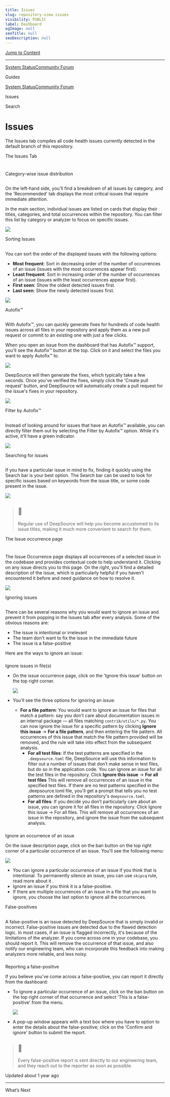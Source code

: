 ```yaml
---
title: Issues
slug: repository-view-issues
visibility: PUBLIC
label: Dashboard
ogImage: null
seoTitle: null
seoDescription: null
---
```

[Jump to Content](#content)

* * *

[System Status](https://deepsourcestatus.com/)[Community Forum](https://discuss.deepsource.com/)

Guides

[System Status](https://deepsourcestatus.com/)[Community Forum](https://discuss.deepsource.com/)

Issues

Search

Issues
======

The Issues tab compiles all code health issues currently detected in the default branch of this repository.

The Issues Tab

[](#the-issues-tab)
=====================================

Category-wise issue distribution

[](#category-wise-issue-distribution)
-------------------------------------------------------------------------

On the left-hand side, you'll find a breakdown of all issues by category, and the 'Recommended' tab displays the most critical issues that require immediate attention.

In the main section, individual issues are listed on cards that display their titles, categories, and total occurrences within the repository. You can filter this list by category or analyzer to focus on specific issues.

![](https://files.readme.io/5966eca-Issues-1.png)

Sorting Issues

[](#sorting-issues)
-------------------------------------

You can sort the order of the displayed issues with the following options:

*   **Most frequent**: Sort in decreasing order of the number of occurrences of an issue (issues with the most occurrences appear first).
*   **Least frequent**: Sort in increasing order of the number of occurrences of an issue (issues with the least occurrences appear first).
*   **First seen**: Show the oldest detected issues first.
*   **Last seen**: Show the newly detected issues first.

![](https://files.readme.io/c7a8cda-small-sorting_issues.png)

Autofix™

[](#autofix)
------------------------

With Autofix™, you can quickly generate fixes for hundreds of code health issues across all files in your repository and apply them as a new pull request or commit to an existing one with just a few clicks.

When you open an issue from the dashboard that has Autofix™ support, you'll see the Autofix™ button at the top. Click on it and select the files you want to apply Autofix™ to.

![](https://files.readme.io/0557b04-Autofix.png)

DeepSource will then generate the fixes, which typically take a few seconds. Once you've verified the fixes, simply click the 'Create pull request' button, and DeepSource will automatically create a pull request for the issue's fixes in your repository.

![](https://files.readme.io/03d9ce4-autofix-diff.png)

Filter by Autofix™

[](#filter-by-autofix)
--------------------------------------------

Instead of looking around for issues that have an Autofix™ available, you can directly filter them out by selecting the Filter by Autofix™ option. While it's active, it'll have a green indicator.

![](https://files.readme.io/8e9504b-small-filter_by_autofix.png)

Searching for issues

[](#searching-for-issues)
-------------------------------------------------

If you have a particular issue in mind to fix, finding it quickly using the Search bar is your best option. The Search bar can be used to look for specific issues based on keywords from the issue title, or some code present in the issue.

![](https://files.readme.io/f29b862-small-search_for_issues.png)

> 📘
> --
> 
> Regular use of DeepSource will help you become accustomed to its issue titles, making it much more convenient to search for them.

The Issue occurrence page

[](#the-issue-occurrence-page)
===========================================================

The Issue Occurrence page displays all occurrences of a selected issue in the codebase and provides contextual code to help understand it. Clicking on any issue directs you to this page. On the right, you'll find a detailed description of the issue, which is particularly helpful if you haven't encountered it before and need guidance on how to resolve it.

![](https://files.readme.io/5d4118c-issue-occurrence.png)

Ignoring issues

[](#ignoring-issues)
---------------------------------------

There can be several reasons why you would want to ignore an issue and prevent it from popping in the Issues tab after every analysis. Some of the obvious reasons are:

*   The issue is intentional or irrelevant
*   The team don't want to fix the issue in the immediate future
*   The issue is a false-positive

Here are the ways to ignore an issue:

### 

Ignore issues in file(s)

[](#ignore-issues-in-files)

*   On the issue occurrence page, click on the 'Ignore this issue' button on the top right corner.
    
    ![](https://files.readme.io/490d7cf-small-ignore_issues.png)
    
*   You'll see the three options for ignoring an issue:
    
    *   **For a file pattern**: You would want to ignore an issue for files that match a pattern: say you don’t care about documentation issues in an internal package — all files matching `contrib/utils/*.py`. You can now ignore the issue for a specific pattern by clicking **Ignore this issue** → **For a file pattern**, and then entering the file pattern. All occurrences of this issue that match the file pattern provided will be removed, and the rule will take into effect from the subsequent analysis.
        *   **For all test files**: If the test patterns are specified in the `.deepsource.toml` file, DeepSource will use this information to filter out a number of issues that don’t make sense in test files, but do so in the application code. You can ignore an issue for all the test files in the repository. Click **Ignore this issue** → **For all test files** This will remove all occurrences of an issue in the specified test files. If there are no test patterns specified in the .deepsource.toml file, you'll get a prompt that tells you no test patterns are defined in the repository's `deepsource.toml`.
        *   **For all files**: If you decide you don’t particularly care about an issue, you can ignore it for all files in the repository. Click Ignore this issue → For all files. This will remove all occurrences of an issue in the repository, and ignore the issue from the subsequent analysis.

### 

Ignore an occurrence of an issue

[](#ignore-an-occurrence-of-an-issue)

On the issue description page, click on the ban button on the top right corner of a particular occurrence of an issue. You'll see the following menu:

![](https://files.readme.io/ac176df-small-false_positive.png)

*   You can ignore a particular occurrence of an issue if you think that is intentional. To permanently silence an issue, you can use `skipcq` rule, read more about it .
*   Ignore an issue if you think it is a false-positive.
*   If there are multiple occurrences of an issue in a file that you want to ignore, you choose the last option to ignore all the occurrences.

False-positives

[](#false-positives)
---------------------------------------

A false-positive is an issue detected by DeepSource that is simply invalid or incorrect. False-positive issues are detected due to the flawed detection logic. In most cases, if an issue is flagged incorrectly, it's because of the limitations of the analyzer. If you come across one in your codebase, you should report it. This will remove the occurrence of that issue, and also notify our engineering team, who can incorporate this feedback into making analyzers more reliable, and less noisy.

### 

Reporting a false-positive

[](#reporting-a-false-positive)

If you believe you've come across a false-positive, you can report it directly from the dashboard:

*   To ignore a particular occurrence of an issue, click on the ban button on the top right corner of that occurrence and select 'This is a false-positive' from the menu.
    
    ![](https://files.readme.io/1be7380-small-report-false-positive.png)
    
*   A pop-up window appears with a text box where you have to option to enter the details about the false-positive; click on the 'Confirm and ignore' button to submit the report.
    

> 📘
> --
> 
> Every false-positive report is sent directly to our engineering team, and they reach out to the reporter as soon as possible.

Updated about 1 year ago

* * *

What’s Next
